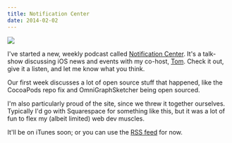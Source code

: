 ```yaml
---
title: Notification Center
date: 2014-02-02
---
```



 ![](638949BC34F44390BEFFE14B28549654.jpg)

I've started a new, weekly podcast called [Notification Center](http://www.notificationcenter.tv). It's a talk-show discussing iOS news and events with my co-host, [Tom](http://twitter.com/swizzlr). Check it out, give it a listen, and let me know what you think.

Our first week discusses a lot of open source stuff that happened, like the CocoaPods repo fix and OmniGraphSketcher being open sourced.

I'm also particularly proud of the site, since we threw it together ourselves. Typically I'd go with Squarespace for something like this, but it was a lot of fun to flex my (albeit limited) web dev muscles.

It'll be on iTunes soon; or you can use the [RSS feed](http://www.notificationcenter.tv/feed.rss) for now.


  